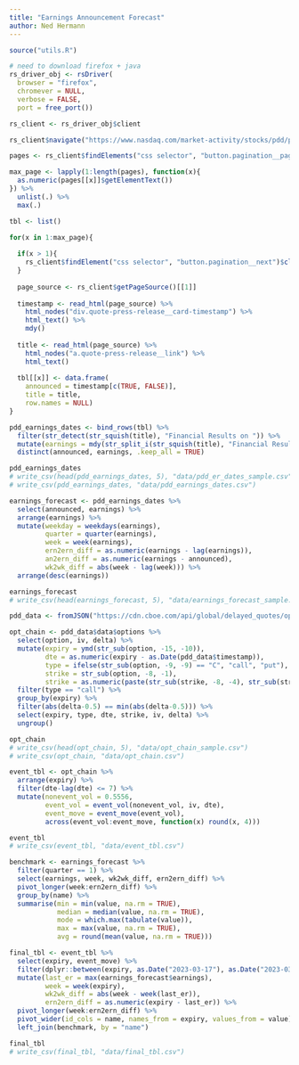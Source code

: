```yaml
---
title: "Earnings Announcement Forecast"
author: Ned Hermann
---
```


```r
source("utils.R")
```

```r
# need to download firefox + java
rs_driver_obj <- rsDriver(
  browser = "firefox",
  chromever = NULL,
  verbose = FALSE,
  port = free_port())

rs_client <- rs_driver_obj$client
```

```r
rs_client$navigate("https://www.nasdaq.com/market-activity/stocks/pdd/press-releases")

pages <- rs_client$findElements("css selector", "button.pagination__page")

max_page <- lapply(1:length(pages), function(x){
  as.numeric(pages[[x]]$getElementText())
}) %>%
  unlist(.) %>%
  max(.)
```

```r
tbl <- list()

for(x in 1:max_page){
  
  if(x > 1){
    rs_client$findElement("css selector", "button.pagination__next")$clickElement()
  }
  
  page_source <- rs_client$getPageSource()[[1]]
  
  timestamp <- read_html(page_source) %>%
    html_nodes("div.quote-press-release__card-timestamp") %>%
    html_text() %>%
    mdy()
  
  title <- read_html(page_source) %>%
    html_nodes("a.quote-press-release__link") %>%
    html_text()
  
  tbl[[x]] <- data.frame(
    announced = timestamp[c(TRUE, FALSE)],
    title = title,
    row.names = NULL)
}

pdd_earnings_dates <- bind_rows(tbl) %>%
  filter(str_detect(str_squish(title), "Financial Results on ")) %>%
  mutate(earnings = mdy(str_split_i(str_squish(title), "Financial Results on ", 2))) %>%
  distinct(announced, earnings, .keep_all = TRUE)

pdd_earnings_dates
# write_csv(head(pdd_earnings_dates, 5), "data/pdd_er_dates_sample.csv")
# write_csv(pdd_earnings_dates, "data/pdd_earnings_dates.csv")
```

```r
earnings_forecast <- pdd_earnings_dates %>%
  select(announced, earnings) %>%
  arrange(earnings) %>%
  mutate(weekday = weekdays(earnings),
         quarter = quarter(earnings),
         week = week(earnings),
         ern2ern_diff = as.numeric(earnings - lag(earnings)),
         an2ern_diff = as.numeric(earnings - announced),
         wk2wk_diff = abs(week - lag(week))) %>%
  arrange(desc(earnings)) 

earnings_forecast
# write_csv(head(earnings_forecast, 5), "data/earnings_forecast_sample.csv")
```

```r
pdd_data <- fromJSON("https://cdn.cboe.com/api/global/delayed_quotes/options/PDD.json")

opt_chain <- pdd_data$data$options %>%
  select(option, iv, delta) %>%
  mutate(expiry = ymd(str_sub(option, -15, -10)),
         dte = as.numeric(expiry - as.Date(pdd_data$timestamp)),
         type = ifelse(str_sub(option, -9, -9) == "C", "call", "put"),
         strike = str_sub(option, -8, -1),
         strike = as.numeric(paste(str_sub(strike, -8, -4), str_sub(strike, -3, -1), sep = "."))) %>%
  filter(type == "call") %>%
  group_by(expiry) %>%
  filter(abs(delta-0.5) == min(abs(delta-0.5))) %>%
  select(expiry, type, dte, strike, iv, delta) %>%
  ungroup()

opt_chain 
# write_csv(head(opt_chain, 5), "data/opt_chain_sample.csv")
# write_csv(opt_chain, "data/opt_chain.csv")
```

```r
event_tbl <- opt_chain %>%
  arrange(expiry) %>%
  filter(dte-lag(dte) <= 7) %>%
  mutate(nonevent_vol = 0.5556,
         event_vol = event_vol(nonevent_vol, iv, dte),
         event_move = event_move(event_vol),
         across(event_vol:event_move, function(x) round(x, 4)))

event_tbl
# write_csv(event_tbl, "data/event_tbl.csv")
```

```r
benchmark <- earnings_forecast %>%
  filter(quarter == 1) %>%
  select(earnings, week, wk2wk_diff, ern2ern_diff) %>%
  pivot_longer(week:ern2ern_diff) %>%
  group_by(name) %>%
  summarise(min = min(value, na.rm = TRUE),
            median = median(value, na.rm = TRUE),
            mode = which.max(tabulate(value)),
            max = max(value, na.rm = TRUE),
            avg = round(mean(value, na.rm = TRUE)))

final_tbl <- event_tbl %>%
  select(expiry, event_move) %>%
  filter(dplyr::between(expiry, as.Date("2023-03-17"), as.Date("2023-03-31"))) %>%
  mutate(last_er = max(earnings_forecast$earnings),
         week = week(expiry),
         wk2wk_diff = abs(week - week(last_er)),
         ern2ern_diff = as.numeric(expiry - last_er)) %>%
  pivot_longer(week:ern2ern_diff) %>%
  pivot_wider(id_cols = name, names_from = expiry, values_from = value) %>%
  left_join(benchmark, by = "name")

final_tbl
# write_csv(final_tbl, "data/final_tbl.csv")
```




